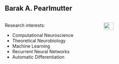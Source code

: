 ## Barak A. Pearlmutter

::: columns
::: {.column width="60%"}

Research interests:

-  Computational Neuroscience
-  Theoretical Neurobiology 
-  Machine Learning 
-  Recurrent Neural Networks
-  Automatic Differentiation


:::

::: {.column width="40%"}

![](https://www.maynoothuniversity.ie/sites/default/files/styles/ratio_2_3/public/assets/images/Barak%20Pearlmutter%20web.jpg){.absolute top="150" left="600" width="40%" }

:::
:::
